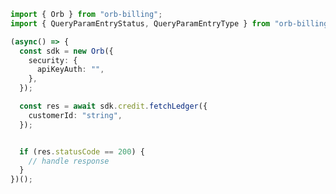 ```typescript FetchLedger.ts
import { Orb } from "orb-billing";
import { QueryParamEntryStatus, QueryParamEntryType } from "orb-billing/dist/sdk/models/operations";

(async() => {
  const sdk = new Orb({
    security: {
      apiKeyAuth: "",
    },
  });

  const res = await sdk.credit.fetchLedger({
    customerId: "string",
  });


  if (res.statusCode == 200) {
    // handle response
  }
})();
```
